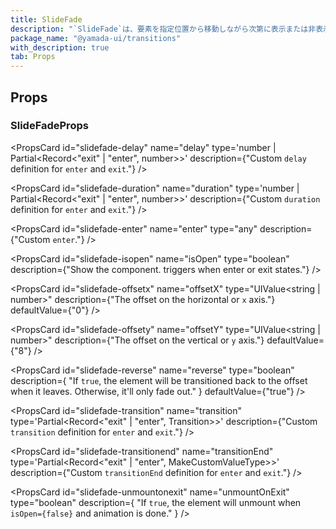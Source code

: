 ```yaml
---
title: SlideFade
description: "`SlideFade`は、要素を指定位置から移動しながら次第に表示または非表示にするコンポーネントです。"
package_name: "@yamada-ui/transitions"
with_description: true
tab: Props
---
```


## Props

### SlideFadeProps

<PropsCard id="slidefade-about" name="about" type="string" />

<PropsCard id="slidefade-accesskey" name="accessKey" type="string" />

<PropsCard
  id="slidefade-aria-activedescendant"
  name="aria-activedescendant"
  type="string"
/>

<PropsCard id="slidefade-aria-atomic" name="aria-atomic" type="Booleanish" />

<PropsCard
  id="slidefade-aria-autocomplete"
  name="aria-autocomplete"
  type='"list" | "none" | "inline" | "both"'
/>

<PropsCard
  id="slidefade-aria-braillelabel"
  name="aria-braillelabel"
  type="string"
/>

<PropsCard
  id="slidefade-aria-brailleroledescription"
  name="aria-brailleroledescription"
  type="string"
/>

<PropsCard id="slidefade-aria-busy" name="aria-busy" type="Booleanish" />

<PropsCard
  id="slidefade-aria-checked"
  name="aria-checked"
  type='boolean | "true" | "false" | "mixed"'
/>

<PropsCard id="slidefade-aria-colcount" name="aria-colcount" type="number" />

<PropsCard id="slidefade-aria-colindex" name="aria-colindex" type="number" />

<PropsCard
  id="slidefade-aria-colindextext"
  name="aria-colindextext"
  type="string"
/>

<PropsCard id="slidefade-aria-colspan" name="aria-colspan" type="number" />

<PropsCard id="slidefade-aria-controls" name="aria-controls" type="string" />

<PropsCard
  id="slidefade-aria-current"
  name="aria-current"
  type='type ONLY_FOR_FORMAT =
  | boolean
  | "time"
  | "true"
  | "false"
  | "step"
  | "page"
  | "location"
  | "date"'
/>

<PropsCard
  id="slidefade-aria-describedby"
  name="aria-describedby"
  type="string"
/>

<PropsCard
  id="slidefade-aria-description"
  name="aria-description"
  type="string"
/>

<PropsCard id="slidefade-aria-details" name="aria-details" type="string" />

<PropsCard
  id="slidefade-aria-disabled"
  name="aria-disabled"
  type="Booleanish"
/>

<PropsCard
  id="slidefade-aria-dropeffect"
  name="aria-dropeffect"
  type='"link" | "none" | "copy" | "move" | "execute" | "popup"'
/>

<PropsCard
  id="slidefade-aria-errormessage"
  name="aria-errormessage"
  type="string"
/>

<PropsCard
  id="slidefade-aria-expanded"
  name="aria-expanded"
  type="Booleanish"
/>

<PropsCard id="slidefade-aria-flowto" name="aria-flowto" type="string" />

<PropsCard id="slidefade-aria-grabbed" name="aria-grabbed" type="Booleanish" />

<PropsCard
  id="slidefade-aria-haspopup"
  name="aria-haspopup"
  type='type ONLY_FOR_FORMAT =
  | boolean
  | "dialog"
  | "menu"
  | "true"
  | "false"
  | "grid"
  | "listbox"
  | "tree"'
/>

<PropsCard id="slidefade-aria-hidden" name="aria-hidden" type="Booleanish" />

<PropsCard
  id="slidefade-aria-invalid"
  name="aria-invalid"
  type='boolean | "true" | "false" | "grammar" | "spelling"'
/>

<PropsCard
  id="slidefade-aria-keyshortcuts"
  name="aria-keyshortcuts"
  type="string"
/>

<PropsCard id="slidefade-aria-label" name="aria-label" type="string" />

<PropsCard
  id="slidefade-aria-labelledby"
  name="aria-labelledby"
  type="string"
/>

<PropsCard id="slidefade-aria-level" name="aria-level" type="number" />

<PropsCard
  id="slidefade-aria-live"
  name="aria-live"
  type='"off" | "assertive" | "polite"'
/>

<PropsCard id="slidefade-aria-modal" name="aria-modal" type="Booleanish" />

<PropsCard
  id="slidefade-aria-multiline"
  name="aria-multiline"
  type="Booleanish"
/>

<PropsCard
  id="slidefade-aria-multiselectable"
  name="aria-multiselectable"
  type="Booleanish"
/>

<PropsCard
  id="slidefade-aria-orientation"
  name="aria-orientation"
  type='"horizontal" | "vertical"'
/>

<PropsCard id="slidefade-aria-owns" name="aria-owns" type="string" />

<PropsCard
  id="slidefade-aria-placeholder"
  name="aria-placeholder"
  type="string"
/>

<PropsCard id="slidefade-aria-posinset" name="aria-posinset" type="number" />

<PropsCard
  id="slidefade-aria-pressed"
  name="aria-pressed"
  type='boolean | "true" | "false" | "mixed"'
/>

<PropsCard
  id="slidefade-aria-readonly"
  name="aria-readonly"
  type="Booleanish"
/>

<PropsCard
  id="slidefade-aria-relevant"
  name="aria-relevant"
  type='type ONLY_FOR_FORMAT =
  | "text"
  | "all"
  | "additions"
  | "additions removals"
  | "additions text"
  | "removals"
  | "removals additions"
  | "removals text"
  | "text additions"
  | "text removals"'
/>

<PropsCard
  id="slidefade-aria-required"
  name="aria-required"
  type="Booleanish"
/>

<PropsCard
  id="slidefade-aria-roledescription"
  name="aria-roledescription"
  type="string"
/>

<PropsCard id="slidefade-aria-rowcount" name="aria-rowcount" type="number" />

<PropsCard id="slidefade-aria-rowindex" name="aria-rowindex" type="number" />

<PropsCard
  id="slidefade-aria-rowindextext"
  name="aria-rowindextext"
  type="string"
/>

<PropsCard id="slidefade-aria-rowspan" name="aria-rowspan" type="number" />

<PropsCard
  id="slidefade-aria-selected"
  name="aria-selected"
  type="Booleanish"
/>

<PropsCard id="slidefade-aria-setsize" name="aria-setsize" type="number" />

<PropsCard
  id="slidefade-aria-sort"
  name="aria-sort"
  type='"none" | "ascending" | "descending" | "other"'
/>

<PropsCard id="slidefade-aria-valuemax" name="aria-valuemax" type="number" />

<PropsCard id="slidefade-aria-valuemin" name="aria-valuemin" type="number" />

<PropsCard id="slidefade-aria-valuenow" name="aria-valuenow" type="number" />

<PropsCard id="slidefade-aria-valuetext" name="aria-valuetext" type="string" />

<PropsCard
  id="slidefade-as"
  name="as"
  type='"symbol" | "object" | "a" | "abbr" | "address" | "area" | "article" | "aside" | "audio" | "b" | "base" | "bdi" | "bdo" | "big" | "blockquote" | "body" | "br" | "button" | "canvas" | ... 149 more ... | "view"'
/>

<PropsCard id="slidefade-autocapitalize" name="autoCapitalize" type="string" />

<PropsCard id="slidefade-autocorrect" name="autoCorrect" type="string" />

<PropsCard id="slidefade-autofocus" name="autoFocus" type="boolean" />

<PropsCard id="slidefade-autosave" name="autoSave" type="string" />

<PropsCard id="slidefade-classname" name="className" type="string" />

<PropsCard id="slidefade-content" name="content" type="string" />

<PropsCard
  id="slidefade-contenteditable"
  name="contentEditable"
  type='"inherit" | Booleanish | "plaintext-only"'
/>

<PropsCard id="slidefade-contextmenu" name="contextMenu" type="string" />

<PropsCard
  id="slidefade-dangerouslysetinnerhtml"
  name="dangerouslySetInnerHTML"
  type="{ __html: string | TrustedHTML }"
/>

<PropsCard id="slidefade-datatype" name="datatype" type="string" />

<PropsCard id="slidefade-defaultchecked" name="defaultChecked" type="boolean" />

<PropsCard
  id="slidefade-defaultvalue"
  name="defaultValue"
  type="string | number | readonly string[]"
/>

<PropsCard
  id="slidefade-delay"
  name="delay"
  type='number | Partial<Record<"exit" | "enter", number>>'
  description={"Custom `delay` definition for `enter` and `exit`."}
/>

<PropsCard id="slidefade-dir" name="dir" type="string" />

<PropsCard id="slidefade-draggable" name="draggable" type="Booleanish" />

<PropsCard
  id="slidefade-duration"
  name="duration"
  type='number | Partial<Record<"exit" | "enter", number>>'
  description={"Custom `duration` definition for `enter` and `exit`."}
/>

<PropsCard
  id="slidefade-enter"
  name="enter"
  type="any"
  description={"Custom `enter`."}
/>

<PropsCard id="slidefade-hidden" name="hidden" type="boolean" />

<PropsCard id="slidefade-id" name="id" type="string" />

<PropsCard id="slidefade-inlist" name="inlist" type="any" />

<PropsCard
  id="slidefade-inputmode"
  name="inputMode"
  type='type ONLY_FOR_FORMAT =
  | "search"
  | "text"
  | "none"
  | "tel"
  | "url"
  | "email"
  | "numeric"
  | "decimal"'
/>

<PropsCard id="slidefade-is" name="is" type="string" />

<PropsCard
  id="slidefade-isopen"
  name="isOpen"
  type="boolean"
  description={"Show the component. triggers when enter or exit states."}
/>

<PropsCard id="slidefade-itemid" name="itemID" type="string" />

<PropsCard id="slidefade-itemprop" name="itemProp" type="string" />

<PropsCard id="slidefade-itemref" name="itemRef" type="string" />

<PropsCard id="slidefade-itemscope" name="itemScope" type="boolean" />

<PropsCard id="slidefade-itemtype" name="itemType" type="string" />

<PropsCard id="slidefade-lang" name="lang" type="string" />

<PropsCard id="slidefade-nonce" name="nonce" type="string" />

<PropsCard
  id="slidefade-offsetx"
  name="offsetX"
  type="UIValue<string | number>"
  description={"The offset on the horizontal or `x` axis."}
  defaultValue={"0"}
/>

<PropsCard
  id="slidefade-offsety"
  name="offsetY"
  type="UIValue<string | number>"
  description={"The offset on the vertical or `y` axis."}
  defaultValue={"8"}
/>

<PropsCard
  id="slidefade-onabort"
  name="onAbort"
  type="ReactEventHandler<HTMLDivElement>"
/>

<PropsCard
  id="slidefade-onabortcapture"
  name="onAbortCapture"
  type="ReactEventHandler<HTMLDivElement>"
/>

<PropsCard
  id="slidefade-onanimationend"
  name="onAnimationEnd"
  type="AnimationEventHandler<HTMLDivElement>"
/>

<PropsCard
  id="slidefade-onanimationendcapture"
  name="onAnimationEndCapture"
  type="AnimationEventHandler<HTMLDivElement>"
/>

<PropsCard
  id="slidefade-onanimationiteration"
  name="onAnimationIteration"
  type="AnimationEventHandler<HTMLDivElement>"
/>

<PropsCard
  id="slidefade-onanimationiterationcapture"
  name="onAnimationIterationCapture"
  type="AnimationEventHandler<HTMLDivElement>"
/>

<PropsCard
  id="slidefade-onanimationstartcapture"
  name="onAnimationStartCapture"
  type="AnimationEventHandler<HTMLDivElement>"
/>

<PropsCard
  id="slidefade-onauxclick"
  name="onAuxClick"
  type="MouseEventHandler<HTMLDivElement>"
/>

<PropsCard
  id="slidefade-onauxclickcapture"
  name="onAuxClickCapture"
  type="MouseEventHandler<HTMLDivElement>"
/>

<PropsCard
  id="slidefade-onbeforeinput"
  name="onBeforeInput"
  type="FormEventHandler<HTMLDivElement>"
/>

<PropsCard
  id="slidefade-onbeforeinputcapture"
  name="onBeforeInputCapture"
  type="FormEventHandler<HTMLDivElement>"
/>

<PropsCard
  id="slidefade-onblur"
  name="onBlur"
  type="FocusEventHandler<HTMLDivElement>"
/>

<PropsCard
  id="slidefade-onblurcapture"
  name="onBlurCapture"
  type="FocusEventHandler<HTMLDivElement>"
/>

<PropsCard
  id="slidefade-oncanplay"
  name="onCanPlay"
  type="ReactEventHandler<HTMLDivElement>"
/>

<PropsCard
  id="slidefade-oncanplaycapture"
  name="onCanPlayCapture"
  type="ReactEventHandler<HTMLDivElement>"
/>

<PropsCard
  id="slidefade-oncanplaythrough"
  name="onCanPlayThrough"
  type="ReactEventHandler<HTMLDivElement>"
/>

<PropsCard
  id="slidefade-oncanplaythroughcapture"
  name="onCanPlayThroughCapture"
  type="ReactEventHandler<HTMLDivElement>"
/>

<PropsCard
  id="slidefade-onchange"
  name="onChange"
  type="FormEventHandler<HTMLDivElement>"
/>

<PropsCard
  id="slidefade-onchangecapture"
  name="onChangeCapture"
  type="FormEventHandler<HTMLDivElement>"
/>

<PropsCard
  id="slidefade-onclick"
  name="onClick"
  type="MouseEventHandler<HTMLDivElement>"
/>

<PropsCard
  id="slidefade-onclickcapture"
  name="onClickCapture"
  type="MouseEventHandler<HTMLDivElement>"
/>

<PropsCard
  id="slidefade-oncompositionend"
  name="onCompositionEnd"
  type="CompositionEventHandler<HTMLDivElement>"
/>

<PropsCard
  id="slidefade-oncompositionendcapture"
  name="onCompositionEndCapture"
  type="CompositionEventHandler<HTMLDivElement>"
/>

<PropsCard
  id="slidefade-oncompositionstart"
  name="onCompositionStart"
  type="CompositionEventHandler<HTMLDivElement>"
/>

<PropsCard
  id="slidefade-oncompositionstartcapture"
  name="onCompositionStartCapture"
  type="CompositionEventHandler<HTMLDivElement>"
/>

<PropsCard
  id="slidefade-oncompositionupdate"
  name="onCompositionUpdate"
  type="CompositionEventHandler<HTMLDivElement>"
/>

<PropsCard
  id="slidefade-oncompositionupdatecapture"
  name="onCompositionUpdateCapture"
  type="CompositionEventHandler<HTMLDivElement>"
/>

<PropsCard
  id="slidefade-oncontextmenu"
  name="onContextMenu"
  type="MouseEventHandler<HTMLDivElement>"
/>

<PropsCard
  id="slidefade-oncontextmenucapture"
  name="onContextMenuCapture"
  type="MouseEventHandler<HTMLDivElement>"
/>

<PropsCard
  id="slidefade-oncopy"
  name="onCopy"
  type="ClipboardEventHandler<HTMLDivElement>"
/>

<PropsCard
  id="slidefade-oncopycapture"
  name="onCopyCapture"
  type="ClipboardEventHandler<HTMLDivElement>"
/>

<PropsCard
  id="slidefade-oncut"
  name="onCut"
  type="ClipboardEventHandler<HTMLDivElement>"
/>

<PropsCard
  id="slidefade-oncutcapture"
  name="onCutCapture"
  type="ClipboardEventHandler<HTMLDivElement>"
/>

<PropsCard
  id="slidefade-ondoubleclick"
  name="onDoubleClick"
  type="MouseEventHandler<HTMLDivElement>"
/>

<PropsCard
  id="slidefade-ondoubleclickcapture"
  name="onDoubleClickCapture"
  type="MouseEventHandler<HTMLDivElement>"
/>

<PropsCard
  id="slidefade-ondragcapture"
  name="onDragCapture"
  type="DragEventHandler<HTMLDivElement>"
/>

<PropsCard
  id="slidefade-ondragendcapture"
  name="onDragEndCapture"
  type="DragEventHandler<HTMLDivElement>"
/>

<PropsCard
  id="slidefade-ondragenter"
  name="onDragEnter"
  type="DragEventHandler<HTMLDivElement>"
/>

<PropsCard
  id="slidefade-ondragentercapture"
  name="onDragEnterCapture"
  type="DragEventHandler<HTMLDivElement>"
/>

<PropsCard
  id="slidefade-ondragexit"
  name="onDragExit"
  type="DragEventHandler<HTMLDivElement>"
/>

<PropsCard
  id="slidefade-ondragexitcapture"
  name="onDragExitCapture"
  type="DragEventHandler<HTMLDivElement>"
/>

<PropsCard
  id="slidefade-ondragleave"
  name="onDragLeave"
  type="DragEventHandler<HTMLDivElement>"
/>

<PropsCard
  id="slidefade-ondragleavecapture"
  name="onDragLeaveCapture"
  type="DragEventHandler<HTMLDivElement>"
/>

<PropsCard
  id="slidefade-ondragover"
  name="onDragOver"
  type="DragEventHandler<HTMLDivElement>"
/>

<PropsCard
  id="slidefade-ondragovercapture"
  name="onDragOverCapture"
  type="DragEventHandler<HTMLDivElement>"
/>

<PropsCard
  id="slidefade-ondragstartcapture"
  name="onDragStartCapture"
  type="DragEventHandler<HTMLDivElement>"
/>

<PropsCard
  id="slidefade-ondrop"
  name="onDrop"
  type="DragEventHandler<HTMLDivElement>"
/>

<PropsCard
  id="slidefade-ondropcapture"
  name="onDropCapture"
  type="DragEventHandler<HTMLDivElement>"
/>

<PropsCard
  id="slidefade-ondurationchange"
  name="onDurationChange"
  type="ReactEventHandler<HTMLDivElement>"
/>

<PropsCard
  id="slidefade-ondurationchangecapture"
  name="onDurationChangeCapture"
  type="ReactEventHandler<HTMLDivElement>"
/>

<PropsCard
  id="slidefade-onemptied"
  name="onEmptied"
  type="ReactEventHandler<HTMLDivElement>"
/>

<PropsCard
  id="slidefade-onemptiedcapture"
  name="onEmptiedCapture"
  type="ReactEventHandler<HTMLDivElement>"
/>

<PropsCard
  id="slidefade-onencrypted"
  name="onEncrypted"
  type="ReactEventHandler<HTMLDivElement>"
/>

<PropsCard
  id="slidefade-onencryptedcapture"
  name="onEncryptedCapture"
  type="ReactEventHandler<HTMLDivElement>"
/>

<PropsCard
  id="slidefade-onended"
  name="onEnded"
  type="ReactEventHandler<HTMLDivElement>"
/>

<PropsCard
  id="slidefade-onendedcapture"
  name="onEndedCapture"
  type="ReactEventHandler<HTMLDivElement>"
/>

<PropsCard
  id="slidefade-onerror"
  name="onError"
  type="ReactEventHandler<HTMLDivElement>"
/>

<PropsCard
  id="slidefade-onerrorcapture"
  name="onErrorCapture"
  type="ReactEventHandler<HTMLDivElement>"
/>

<PropsCard
  id="slidefade-onfocus"
  name="onFocus"
  type="FocusEventHandler<HTMLDivElement>"
/>

<PropsCard
  id="slidefade-onfocuscapture"
  name="onFocusCapture"
  type="FocusEventHandler<HTMLDivElement>"
/>

<PropsCard
  id="slidefade-ongotpointercapture"
  name="onGotPointerCapture"
  type="PointerEventHandler<HTMLDivElement>"
/>

<PropsCard
  id="slidefade-ongotpointercapturecapture"
  name="onGotPointerCaptureCapture"
  type="PointerEventHandler<HTMLDivElement>"
/>

<PropsCard
  id="slidefade-oninput"
  name="onInput"
  type="FormEventHandler<HTMLDivElement>"
/>

<PropsCard
  id="slidefade-oninputcapture"
  name="onInputCapture"
  type="FormEventHandler<HTMLDivElement>"
/>

<PropsCard
  id="slidefade-oninvalid"
  name="onInvalid"
  type="FormEventHandler<HTMLDivElement>"
/>

<PropsCard
  id="slidefade-oninvalidcapture"
  name="onInvalidCapture"
  type="FormEventHandler<HTMLDivElement>"
/>

<PropsCard
  id="slidefade-onkeydown"
  name="onKeyDown"
  type="KeyboardEventHandler<HTMLDivElement>"
/>

<PropsCard
  id="slidefade-onkeydowncapture"
  name="onKeyDownCapture"
  type="KeyboardEventHandler<HTMLDivElement>"
/>

<PropsCard
  id="slidefade-onkeypress"
  name="onKeyPress"
  type="KeyboardEventHandler<HTMLDivElement>"
/>

<PropsCard
  id="slidefade-onkeypresscapture"
  name="onKeyPressCapture"
  type="KeyboardEventHandler<HTMLDivElement>"
/>

<PropsCard
  id="slidefade-onkeyup"
  name="onKeyUp"
  type="KeyboardEventHandler<HTMLDivElement>"
/>

<PropsCard
  id="slidefade-onkeyupcapture"
  name="onKeyUpCapture"
  type="KeyboardEventHandler<HTMLDivElement>"
/>

<PropsCard
  id="slidefade-onload"
  name="onLoad"
  type="ReactEventHandler<HTMLDivElement>"
/>

<PropsCard
  id="slidefade-onloadcapture"
  name="onLoadCapture"
  type="ReactEventHandler<HTMLDivElement>"
/>

<PropsCard
  id="slidefade-onloadeddata"
  name="onLoadedData"
  type="ReactEventHandler<HTMLDivElement>"
/>

<PropsCard
  id="slidefade-onloadeddatacapture"
  name="onLoadedDataCapture"
  type="ReactEventHandler<HTMLDivElement>"
/>

<PropsCard
  id="slidefade-onloadedmetadata"
  name="onLoadedMetadata"
  type="ReactEventHandler<HTMLDivElement>"
/>

<PropsCard
  id="slidefade-onloadedmetadatacapture"
  name="onLoadedMetadataCapture"
  type="ReactEventHandler<HTMLDivElement>"
/>

<PropsCard
  id="slidefade-onloadstart"
  name="onLoadStart"
  type="ReactEventHandler<HTMLDivElement>"
/>

<PropsCard
  id="slidefade-onloadstartcapture"
  name="onLoadStartCapture"
  type="ReactEventHandler<HTMLDivElement>"
/>

<PropsCard
  id="slidefade-onlostpointercapture"
  name="onLostPointerCapture"
  type="PointerEventHandler<HTMLDivElement>"
/>

<PropsCard
  id="slidefade-onlostpointercapturecapture"
  name="onLostPointerCaptureCapture"
  type="PointerEventHandler<HTMLDivElement>"
/>

<PropsCard
  id="slidefade-onmousedown"
  name="onMouseDown"
  type="MouseEventHandler<HTMLDivElement>"
/>

<PropsCard
  id="slidefade-onmousedowncapture"
  name="onMouseDownCapture"
  type="MouseEventHandler<HTMLDivElement>"
/>

<PropsCard
  id="slidefade-onmouseenter"
  name="onMouseEnter"
  type="MouseEventHandler<HTMLDivElement>"
/>

<PropsCard
  id="slidefade-onmouseleave"
  name="onMouseLeave"
  type="MouseEventHandler<HTMLDivElement>"
/>

<PropsCard
  id="slidefade-onmousemove"
  name="onMouseMove"
  type="MouseEventHandler<HTMLDivElement>"
/>

<PropsCard
  id="slidefade-onmousemovecapture"
  name="onMouseMoveCapture"
  type="MouseEventHandler<HTMLDivElement>"
/>

<PropsCard
  id="slidefade-onmouseout"
  name="onMouseOut"
  type="MouseEventHandler<HTMLDivElement>"
/>

<PropsCard
  id="slidefade-onmouseoutcapture"
  name="onMouseOutCapture"
  type="MouseEventHandler<HTMLDivElement>"
/>

<PropsCard
  id="slidefade-onmouseover"
  name="onMouseOver"
  type="MouseEventHandler<HTMLDivElement>"
/>

<PropsCard
  id="slidefade-onmouseovercapture"
  name="onMouseOverCapture"
  type="MouseEventHandler<HTMLDivElement>"
/>

<PropsCard
  id="slidefade-onmouseup"
  name="onMouseUp"
  type="MouseEventHandler<HTMLDivElement>"
/>

<PropsCard
  id="slidefade-onmouseupcapture"
  name="onMouseUpCapture"
  type="MouseEventHandler<HTMLDivElement>"
/>

<PropsCard
  id="slidefade-onpaste"
  name="onPaste"
  type="ClipboardEventHandler<HTMLDivElement>"
/>

<PropsCard
  id="slidefade-onpastecapture"
  name="onPasteCapture"
  type="ClipboardEventHandler<HTMLDivElement>"
/>

<PropsCard
  id="slidefade-onpause"
  name="onPause"
  type="ReactEventHandler<HTMLDivElement>"
/>

<PropsCard
  id="slidefade-onpausecapture"
  name="onPauseCapture"
  type="ReactEventHandler<HTMLDivElement>"
/>

<PropsCard
  id="slidefade-onplay"
  name="onPlay"
  type="ReactEventHandler<HTMLDivElement>"
/>

<PropsCard
  id="slidefade-onplaycapture"
  name="onPlayCapture"
  type="ReactEventHandler<HTMLDivElement>"
/>

<PropsCard
  id="slidefade-onplaying"
  name="onPlaying"
  type="ReactEventHandler<HTMLDivElement>"
/>

<PropsCard
  id="slidefade-onplayingcapture"
  name="onPlayingCapture"
  type="ReactEventHandler<HTMLDivElement>"
/>

<PropsCard
  id="slidefade-onpointercancel"
  name="onPointerCancel"
  type="PointerEventHandler<HTMLDivElement>"
/>

<PropsCard
  id="slidefade-onpointercancelcapture"
  name="onPointerCancelCapture"
  type="PointerEventHandler<HTMLDivElement>"
/>

<PropsCard
  id="slidefade-onpointerdown"
  name="onPointerDown"
  type="PointerEventHandler<HTMLDivElement>"
/>

<PropsCard
  id="slidefade-onpointerdowncapture"
  name="onPointerDownCapture"
  type="PointerEventHandler<HTMLDivElement>"
/>

<PropsCard
  id="slidefade-onpointerenter"
  name="onPointerEnter"
  type="PointerEventHandler<HTMLDivElement>"
/>

<PropsCard
  id="slidefade-onpointerleave"
  name="onPointerLeave"
  type="PointerEventHandler<HTMLDivElement>"
/>

<PropsCard
  id="slidefade-onpointermove"
  name="onPointerMove"
  type="PointerEventHandler<HTMLDivElement>"
/>

<PropsCard
  id="slidefade-onpointermovecapture"
  name="onPointerMoveCapture"
  type="PointerEventHandler<HTMLDivElement>"
/>

<PropsCard
  id="slidefade-onpointerout"
  name="onPointerOut"
  type="PointerEventHandler<HTMLDivElement>"
/>

<PropsCard
  id="slidefade-onpointeroutcapture"
  name="onPointerOutCapture"
  type="PointerEventHandler<HTMLDivElement>"
/>

<PropsCard
  id="slidefade-onpointerover"
  name="onPointerOver"
  type="PointerEventHandler<HTMLDivElement>"
/>

<PropsCard
  id="slidefade-onpointerovercapture"
  name="onPointerOverCapture"
  type="PointerEventHandler<HTMLDivElement>"
/>

<PropsCard
  id="slidefade-onpointerup"
  name="onPointerUp"
  type="PointerEventHandler<HTMLDivElement>"
/>

<PropsCard
  id="slidefade-onpointerupcapture"
  name="onPointerUpCapture"
  type="PointerEventHandler<HTMLDivElement>"
/>

<PropsCard
  id="slidefade-onprogress"
  name="onProgress"
  type="ReactEventHandler<HTMLDivElement>"
/>

<PropsCard
  id="slidefade-onprogresscapture"
  name="onProgressCapture"
  type="ReactEventHandler<HTMLDivElement>"
/>

<PropsCard
  id="slidefade-onratechange"
  name="onRateChange"
  type="ReactEventHandler<HTMLDivElement>"
/>

<PropsCard
  id="slidefade-onratechangecapture"
  name="onRateChangeCapture"
  type="ReactEventHandler<HTMLDivElement>"
/>

<PropsCard
  id="slidefade-onreset"
  name="onReset"
  type="FormEventHandler<HTMLDivElement>"
/>

<PropsCard
  id="slidefade-onresetcapture"
  name="onResetCapture"
  type="FormEventHandler<HTMLDivElement>"
/>

<PropsCard
  id="slidefade-onresize"
  name="onResize"
  type="ReactEventHandler<HTMLDivElement>"
/>

<PropsCard
  id="slidefade-onresizecapture"
  name="onResizeCapture"
  type="ReactEventHandler<HTMLDivElement>"
/>

<PropsCard
  id="slidefade-onscroll"
  name="onScroll"
  type="UIEventHandler<HTMLDivElement>"
/>

<PropsCard
  id="slidefade-onscrollcapture"
  name="onScrollCapture"
  type="UIEventHandler<HTMLDivElement>"
/>

<PropsCard
  id="slidefade-onseeked"
  name="onSeeked"
  type="ReactEventHandler<HTMLDivElement>"
/>

<PropsCard
  id="slidefade-onseekedcapture"
  name="onSeekedCapture"
  type="ReactEventHandler<HTMLDivElement>"
/>

<PropsCard
  id="slidefade-onseeking"
  name="onSeeking"
  type="ReactEventHandler<HTMLDivElement>"
/>

<PropsCard
  id="slidefade-onseekingcapture"
  name="onSeekingCapture"
  type="ReactEventHandler<HTMLDivElement>"
/>

<PropsCard
  id="slidefade-onselect"
  name="onSelect"
  type="ReactEventHandler<HTMLDivElement>"
/>

<PropsCard
  id="slidefade-onselectcapture"
  name="onSelectCapture"
  type="ReactEventHandler<HTMLDivElement>"
/>

<PropsCard
  id="slidefade-onstalled"
  name="onStalled"
  type="ReactEventHandler<HTMLDivElement>"
/>

<PropsCard
  id="slidefade-onstalledcapture"
  name="onStalledCapture"
  type="ReactEventHandler<HTMLDivElement>"
/>

<PropsCard
  id="slidefade-onsubmit"
  name="onSubmit"
  type="FormEventHandler<HTMLDivElement>"
/>

<PropsCard
  id="slidefade-onsubmitcapture"
  name="onSubmitCapture"
  type="FormEventHandler<HTMLDivElement>"
/>

<PropsCard
  id="slidefade-onsuspend"
  name="onSuspend"
  type="ReactEventHandler<HTMLDivElement>"
/>

<PropsCard
  id="slidefade-onsuspendcapture"
  name="onSuspendCapture"
  type="ReactEventHandler<HTMLDivElement>"
/>

<PropsCard
  id="slidefade-ontimeupdate"
  name="onTimeUpdate"
  type="ReactEventHandler<HTMLDivElement>"
/>

<PropsCard
  id="slidefade-ontimeupdatecapture"
  name="onTimeUpdateCapture"
  type="ReactEventHandler<HTMLDivElement>"
/>

<PropsCard
  id="slidefade-ontouchcancel"
  name="onTouchCancel"
  type="TouchEventHandler<HTMLDivElement>"
/>

<PropsCard
  id="slidefade-ontouchcancelcapture"
  name="onTouchCancelCapture"
  type="TouchEventHandler<HTMLDivElement>"
/>

<PropsCard
  id="slidefade-ontouchend"
  name="onTouchEnd"
  type="TouchEventHandler<HTMLDivElement>"
/>

<PropsCard
  id="slidefade-ontouchendcapture"
  name="onTouchEndCapture"
  type="TouchEventHandler<HTMLDivElement>"
/>

<PropsCard
  id="slidefade-ontouchmove"
  name="onTouchMove"
  type="TouchEventHandler<HTMLDivElement>"
/>

<PropsCard
  id="slidefade-ontouchmovecapture"
  name="onTouchMoveCapture"
  type="TouchEventHandler<HTMLDivElement>"
/>

<PropsCard
  id="slidefade-ontouchstart"
  name="onTouchStart"
  type="TouchEventHandler<HTMLDivElement>"
/>

<PropsCard
  id="slidefade-ontouchstartcapture"
  name="onTouchStartCapture"
  type="TouchEventHandler<HTMLDivElement>"
/>

<PropsCard
  id="slidefade-ontransitionend"
  name="onTransitionEnd"
  type="TransitionEventHandler<HTMLDivElement>"
/>

<PropsCard
  id="slidefade-ontransitionendcapture"
  name="onTransitionEndCapture"
  type="TransitionEventHandler<HTMLDivElement>"
/>

<PropsCard
  id="slidefade-onvolumechange"
  name="onVolumeChange"
  type="ReactEventHandler<HTMLDivElement>"
/>

<PropsCard
  id="slidefade-onvolumechangecapture"
  name="onVolumeChangeCapture"
  type="ReactEventHandler<HTMLDivElement>"
/>

<PropsCard
  id="slidefade-onwaiting"
  name="onWaiting"
  type="ReactEventHandler<HTMLDivElement>"
/>

<PropsCard
  id="slidefade-onwaitingcapture"
  name="onWaitingCapture"
  type="ReactEventHandler<HTMLDivElement>"
/>

<PropsCard
  id="slidefade-onwheel"
  name="onWheel"
  type="WheelEventHandler<HTMLDivElement>"
/>

<PropsCard
  id="slidefade-onwheelcapture"
  name="onWheelCapture"
  type="WheelEventHandler<HTMLDivElement>"
/>

<PropsCard id="slidefade-prefix" name="prefix" type="string" />

<PropsCard id="slidefade-property" name="property" type="string" />

<PropsCard id="slidefade-radiogroup" name="radioGroup" type="string" />

<PropsCard id="slidefade-rel" name="rel" type="string" />

<PropsCard id="slidefade-resource" name="resource" type="string" />

<PropsCard id="slidefade-results" name="results" type="number" />

<PropsCard id="slidefade-rev" name="rev" type="string" />

<PropsCard
  id="slidefade-reverse"
  name="reverse"
  type="boolean"
  description={
    "If `true`, the element will be transitioned back to the offset when it leaves. Otherwise, it'll only fade out."
  }
  defaultValue={"true"}
/>

<PropsCard id="slidefade-role" name="role" type="AriaRole" />

<PropsCard id="slidefade-security" name="security" type="string" />

<PropsCard id="slidefade-slot" name="slot" type="string" />

<PropsCard id="slidefade-spellcheck" name="spellCheck" type="Booleanish" />

<PropsCard
  id="slidefade-suppresscontenteditablewarning"
  name="suppressContentEditableWarning"
  type="boolean"
/>

<PropsCard
  id="slidefade-suppresshydrationwarning"
  name="suppressHydrationWarning"
  type="boolean"
/>

<PropsCard id="slidefade-tabindex" name="tabIndex" type="number" />

<PropsCard id="slidefade-title" name="title" type="string" />

<PropsCard
  id="slidefade-transition"
  name="transition"
  type='Partial<Record<"exit" | "enter", Transition>>'
  description={"Custom `transition` definition for `enter` and `exit`."}
/>

<PropsCard
  id="slidefade-transitionend"
  name="transitionEnd"
  type='Partial<Record<"exit" | "enter", MakeCustomValueType<TargetProperties>>>'
  description={"Custom `transitionEnd` definition for `enter` and `exit`."}
/>

<PropsCard id="slidefade-translate" name="translate" type='"yes" | "no"' />

<PropsCard id="slidefade-typeof" name="typeof" type="string" />

<PropsCard
  id="slidefade-unmountonexit"
  name="unmountOnExit"
  type="boolean"
  description={
    "If `true`, the element will unmount when `isOpen={false}` and animation is done."
  }
/>

<PropsCard
  id="slidefade-unselectable"
  name="unselectable"
  type='"on" | "off"'
/>

<PropsCard id="slidefade-vocab" name="vocab" type="string" />
